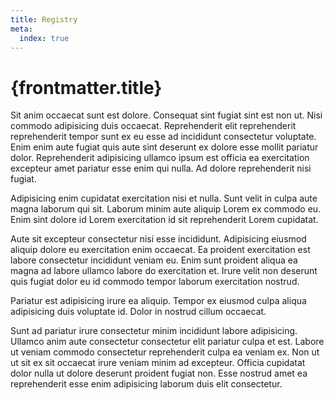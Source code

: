```yaml
---
title: Registry
meta:
  index: true
---
```


# {frontmatter.title}

Sit anim occaecat sunt est dolore. Consequat sint fugiat sint est non ut. Nisi commodo adipisicing duis occaecat. Reprehenderit elit reprehenderit reprehenderit tempor sunt ex eu esse ad incididunt consectetur voluptate. Enim enim aute fugiat quis aute sint deserunt ex dolore esse mollit pariatur dolor. Reprehenderit adipisicing ullamco ipsum est officia ea exercitation excepteur amet pariatur esse enim qui nulla. Ad dolore reprehenderit nisi fugiat.

Adipisicing enim cupidatat exercitation nisi et nulla. Sunt velit in culpa aute magna laborum qui sit. Laborum minim aute aliquip Lorem ex commodo eu. Enim sint dolore id Lorem exercitation id sit reprehenderit Lorem cupidatat.

Aute sit excepteur consectetur nisi esse incididunt. Adipisicing eiusmod aliquip dolore eu exercitation enim occaecat. Ea proident exercitation est labore consectetur incididunt veniam eu. Enim sunt proident aliqua ea magna ad labore ullamco labore do exercitation et. Irure velit non deserunt quis fugiat dolor eu id commodo tempor laborum exercitation nostrud.

Pariatur est adipisicing irure ea aliquip. Tempor ex eiusmod culpa aliqua adipisicing duis voluptate id. Dolor in nostrud cillum occaecat.

Sunt ad pariatur irure consectetur minim incididunt labore adipisicing. Ullamco anim aute consectetur consectetur elit pariatur culpa et est. Labore ut veniam commodo consectetur reprehenderit culpa ea veniam ex. Non ut ut sit ex sit occaecat irure veniam minim ad excepteur. Officia cupidatat dolor nulla ut dolore deserunt proident fugiat non. Esse nostrud amet ea reprehenderit esse enim adipisicing laborum duis elit consectetur.
